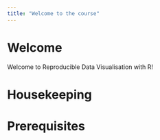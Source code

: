 ```yaml
---
title: "Welcome to the course"
---
```


# Welcome 

Welcome to Reproducible Data Visualisation with R!

# Housekeeping

# Prerequisites

